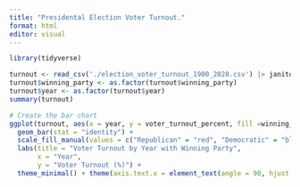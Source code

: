 ---
title: "Presidental Election Voter Turnout."
format: html
editor: visual
---

```{r}
library(tidyverse)
```
```{r}
turnout <- read_csv('./election_voter_turnout_1900_2020.csv') |> janitor::clean_names()
turnout$winning_party <- as.factor(turnout$winning_party)
turnout$year <- as.factor(turnout$year)
summary(turnout)
```

```{r}


# Create the bar chart
ggplot(turnout, aes(x = year, y = voter_turnout_percent, fill =winning_party)) +
  geom_bar(stat = "identity") +
  scale_fill_manual(values = c("Republican" = "red", "Democratic" = "blue")) +
  labs(title = "Voter Turnout by Year with Winning Party",
       x = "Year",
       y = "Voter Turnout (%)") +
  theme_minimal() + theme(axis.text.x = element_text(angle = 90, hjust = 1))
```